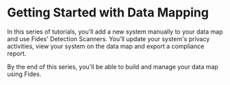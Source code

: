 
# Getting Started with Data Mapping

<TutorialKey duration="15" product="Fides" topic="Data Mapping" video="true" interactive="true"/>

In this series of tutorials, you'll add a new system manually to your data map and use Fides' Detection Scanners. You'll update your system's privacy activities, view your system on the data map and export a compliance report.

By the end of this series, you'll be able to build and manage your data map using Fides.

<KeyTutorialWrap>

  <TutorialFeat title="01 | Data Mapping Fundamentals" link="./data-mapping-fundamentals"   description="Get an overview of the fundamental terms, requirements and concepts of Data Mapping." duration="4" video="true" interactive="true" />
  <TutorialFeat title="02 | Adding Systems Manually" link="./data-mapping-adding-systems-manually"  description="Learn how to add and update systems on your data map manually in the Fides Control." duration="4" video="true" interactive="true" />
  <TutorialFeat title="03 | Automated System Detection" link="./data-mapping-system-detection"  description="Run Fide's detection tools to scan your cloud, single sign-on providers and clusters for systems." duration="8" video="true" interactive="true" />
  <TutorialFeat title="04 | Automated Data Classification" link="./data-mapping-data-classification"  description="Learn how to automatically classify sensitive categories of personal data in your systems." duration="8" video="true" interactive="true" />
  <TutorialFeat title="05 | Data Use & Processing Activities" link="./data-mapping-data-uses"   description="Add and update data uses and data processing activities on your systems for accurate reporting." duration="9" video="true" interactive="true" />
  <TutorialFeat title="06 | Data Map & Inventory Reporting" link="../data-mapping-reporting"   description="Explore the data map, filter your view and export reports to comply with global privacy regulations." duration="9" video="true" interactive="true" />
  <TutorialFeat title="07 | Glossary of Data Mapping" link="../data-mapping-glossary"   description="A complete glossary of common Data Mapping and Fides specific terms."/>
</KeyTutorialWrap>



